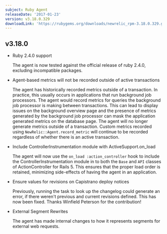 ```yaml
---
subject: Ruby Agent
releaseDate: '2017-01-23'
version: v3.18.0.329
downloadLink: 'https://rubygems.org/downloads/newrelic_rpm-3.18.0.329.gem'
---
```


## v3.18.0

* Ruby 2.4.0 support

  The agent is now tested against the official release of ruby 2.4.0, excluding incompatible packages.
* Agent-based metrics will not be recorded outside of active transactions

  The agent has historically recorded metrics outside of a transaction. In practice, this usually occurs in applications that run background job processors. The agent would record metrics for queries the background job processor is making between transactions. This can lead to display issues on the background overview page and the presence of metrics generated by the background job processor can mask the application generated metrics on the database page. The agent will no longer generate metrics outside of a transaction. Custom metrics recorded using `NewRelic::Agent.record_metric` will continue to be recorded regardless of whether there is an active transaction.
* Include ControllerInstrumentation module with ActiveSupport.on_load

  The agent will now use the `on_load :action_controller` hook to include the ControllerInstrumentation module in to both the `Base` and `API` classes of ActionController for Rails 5. This ensures that the proper load order is retained, minimizing side-effects of having the agent in an application.
* Ensure values for revisions on Capistrano deploy notices

  Previously, running the task to look up the changelog could generate an error, if there weren't previous and current revisions defined. This has now been fixed. Thanks Winfield Peterson for the contribution!
* External Segment Rewrites

  The agent has made internal changes to how it represents segments for external web requests.
